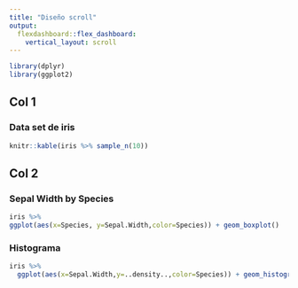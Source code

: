 ```yaml
---
title: "Diseño scroll"
output: 
  flexdashboard::flex_dashboard:
    vertical_layout: scroll
---
```


```r
library(dplyr)
library(ggplot2)
```


Col 1
-----------------------

### Data set de iris
```r
knitr::kable(iris %>% sample_n(10))
```

Col 2
-----------------------

### Sepal Width by Species
```r
iris %>%
ggplot(aes(x=Species, y=Sepal.Width,color=Species)) + geom_boxplot()
```

### Histograma

```r
iris %>%
  ggplot(aes(x=Sepal.Width,y=..density..,color=Species)) + geom_histogram() + geom_density() + facet_wrap(.~Species) 
```

